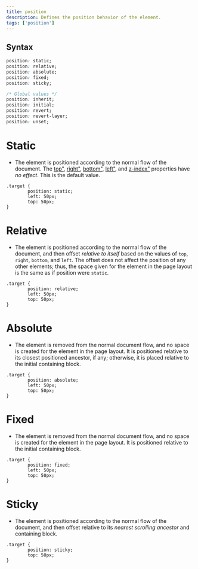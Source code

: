 ```yaml
---
title: position
description: Defines the position behavior of the element.
tags: ['position']
---
```


## Syntax

```css
position: static;
position: relative;
position: absolute;
position: fixed;
position: sticky;

/* Global values */
position: inherit;
position: initial;
position: revert;
position: revert-layer;
position: unset;
```

# Static 

- The element is positioned according to the normal flow of the document. The [top"](./top"), [right"](./right"), [bottom"](./bottom"), [left"](./left"), and [z-index"](./z-index") properties have _no effect_. This is the default value.

```css,playground
.target {
        position: static;
        left: 50px; 
        top: 50px;
}
```
# Relative

- The element is positioned according to the normal flow of the document, and then offset _relative to itself_ based on the values of `top`, `right`, `bottom`, and `left`. The offset does not affect the position of any other elements; thus, the space given for the element in the page layout is the same as if position were `static`.

```css,playground
.target {
        position: relative;
        left: 50px; 
        top: 50px;
}
```

# Absolute

- The element is removed from the normal document flow, and no space is created for the element in the page layout. It is positioned relative to its closest positioned ancestor, if any; otherwise, it is placed relative to the initial containing block.

```css,playground
.target {
        position: absolute;
        left: 50px; 
        top: 50px;
}
```

# Fixed 

- The element is removed from the normal document flow, and no space is created for the element in the page layout. It is positioned relative to the initial containing block.

```css,playground
.target {
        position: fixed;
        left: 50px; 
        top: 50px;
}
```

# Sticky 

- The element is positioned according to the normal flow of the document, and then offset relative to its _nearest scrolling ancestor_ and containing block.

```css,playground
.target {
        position: sticky;
        top: 50px;
}
```
